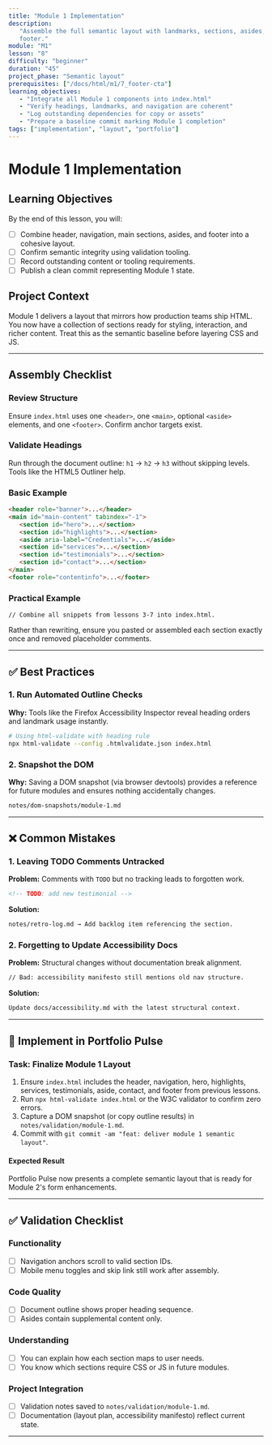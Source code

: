 ```yaml
---
title: "Module 1 Implementation"
description:
   "Assemble the full semantic layout with landmarks, sections, asides, and
   footer."
module: "M1"
lesson: "8"
difficulty: "beginner"
duration: "45"
project_phase: "Semantic layout"
prerequisites: ["/docs/html/m1/7_footer-cta"]
learning_objectives:
   - "Integrate all Module 1 components into index.html"
   - "Verify headings, landmarks, and navigation are coherent"
   - "Log outstanding dependencies for copy or assets"
   - "Prepare a baseline commit marking Module 1 completion"
tags: ["implementation", "layout", "portfolio"]
---
```


# Module 1 Implementation

## Learning Objectives

By the end of this lesson, you will:

-  [ ] Combine header, navigation, main sections, asides, and footer into a
       cohesive layout.
-  [ ] Confirm semantic integrity using validation tooling.
-  [ ] Record outstanding content or tooling requirements.
-  [ ] Publish a clean commit representing Module 1 state.

## Project Context

Module 1 delivers a layout that mirrors how production teams ship HTML. You now
have a collection of sections ready for styling, interaction, and richer
content. Treat this as the semantic baseline before layering CSS and JS.

---

## Assembly Checklist

### Review Structure

Ensure `index.html` uses one `<header>`, one `<main>`, optional `<aside>`
elements, and one `<footer>`. Confirm anchor targets exist.

### Validate Headings

Run through the document outline: `h1` → `h2` → `h3` without skipping levels.
Tools like the HTML5 Outliner help.

### Basic Example

```html
<header role="banner">...</header>
<main id="main-content" tabindex="-1">
   <section id="hero">...</section>
   <section id="highlights">...</section>
   <aside aria-label="Credentials">...</aside>
   <section id="services">...</section>
   <section id="testimonials">...</section>
   <section id="contact">...</section>
</main>
<footer role="contentinfo">...</footer>
```

### Practical Example

```
// Combine all snippets from lessons 3-7 into index.html.
```

Rather than rewriting, ensure you pasted or assembled each section exactly once
and removed placeholder comments.

---

## ✅ Best Practices

### 1. Run Automated Outline Checks

**Why:** Tools like the Firefox Accessibility Inspector reveal heading orders
and landmark usage instantly.

```bash
# Using html-validate with heading rule
npx html-validate --config .htmlvalidate.json index.html
```

### 2. Snapshot the DOM

**Why:** Saving a DOM snapshot (via browser devtools) provides a reference for
future modules and ensures nothing accidentally changes.

```md
notes/dom-snapshots/module-1.md
```

---

## ❌ Common Mistakes

### 1. Leaving TODO Comments Untracked

**Problem:** Comments with `TODO` but no tracking leads to forgotten work.

```html
<!-- TODO: add new testimonial -->
```

**Solution:**

```md
notes/retro-log.md → Add backlog item referencing the section.
```

### 2. Forgetting to Update Accessibility Docs

**Problem:** Structural changes without documentation break alignment.

```md
// Bad: accessibility manifesto still mentions old nav structure.
```

**Solution:**

```md
Update docs/accessibility.md with the latest structural context.
```

---

## 🔨 Implement in Portfolio Pulse

### Task: Finalize Module 1 Layout

1. Ensure `index.html` includes the header, navigation, hero, highlights,
   services, testimonials, aside, contact, and footer from previous lessons.
2. Run `npx html-validate index.html` or the W3C validator to confirm zero
   errors.
3. Capture a DOM snapshot (or copy outline results) in
   `notes/validation/module-1.md`.
4. Commit with `git commit -am "feat: deliver module 1 semantic layout"`.

#### Expected Result

Portfolio Pulse now presents a complete semantic layout that is ready for Module
2's form enhancements.

---

## ✅ Validation Checklist

### Functionality

-  [ ] Navigation anchors scroll to valid section IDs.
-  [ ] Mobile menu toggles and skip link still work after assembly.

### Code Quality

-  [ ] Document outline shows proper heading sequence.
-  [ ] Asides contain supplemental content only.

### Understanding

-  [ ] You can explain how each section maps to user needs.
-  [ ] You know which sections require CSS or JS in future modules.

### Project Integration

-  [ ] Validation notes saved to `notes/validation/module-1.md`.
-  [ ] Documentation (layout plan, accessibility manifesto) reflect current
       state.

---

